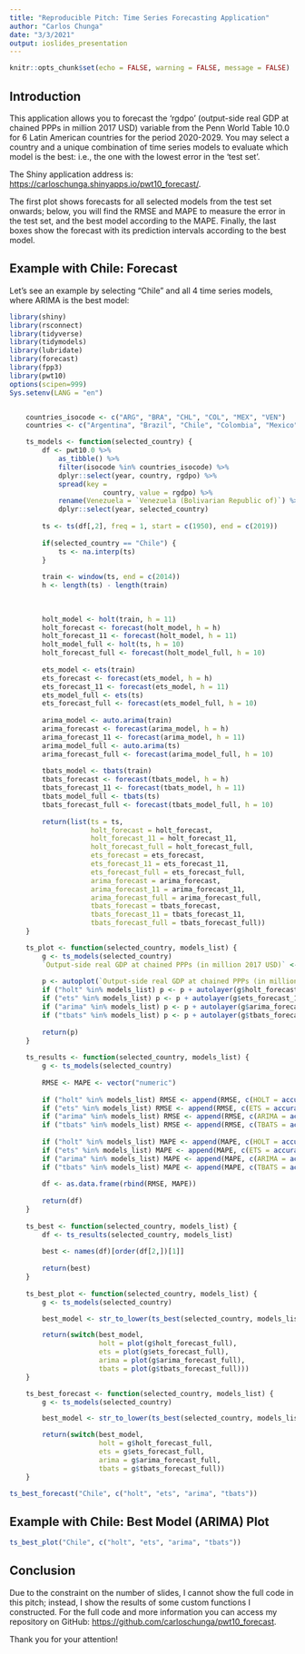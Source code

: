 ---
title: "Reproducible Pitch: Time Series Forecasting Application"
author: "Carlos Chunga"
date: "3/3/2021"
output: ioslides_presentation
---

```{r setup, include=FALSE}
knitr::opts_chunk$set(echo = FALSE, warning = FALSE, message = FALSE)
```

## Introduction

This application allows you to forecast the 'rgdpo' (output-side real GDP at chained PPPs in million 2017 USD) variable from the Penn World Table 10.0 for 6 Latin American countries for the period 2020-2029. You may select a country and a unique combination of time series models to evaluate which model is the best: i.e., the one with the lowest error in the 'test set'. 

The Shiny application address is: <https://carloschunga.shinyapps.io/pwt10_forecast/>.

The first plot shows forecasts for all selected models from the test set onwards; below, you will find the RMSE and MAPE to measure the error in the test set, and the best model according to the MAPE. Finally, the last boxes show the forecast with its prediction intervals according to the best model. 

## Example with Chile: Forecast

Let's see an example by selecting "Chile" and all 4 time series models, where ARIMA is the best model:

```{r}
library(shiny)
library(rsconnect)
library(tidyverse)
library(tidymodels)
library(lubridate)
library(forecast)
library(fpp3)
library(pwt10)
options(scipen=999)
Sys.setenv(LANG = "en")


    countries_isocode <- c("ARG", "BRA", "CHL", "COL", "MEX", "VEN")
    countries <- c("Argentina", "Brazil", "Chile", "Colombia", "Mexico", "Venezuela")

    ts_models <- function(selected_country) {
        df <- pwt10.0 %>% 
            as_tibble() %>%
            filter(isocode %in% countries_isocode) %>% 
            dplyr::select(year, country, rgdpo) %>% 
            spread(key =
                       country, value = rgdpo) %>% 
            rename(Venezuela = `Venezuela (Bolivarian Republic of)`) %>% 
            dplyr::select(year, selected_country)
        
        ts <- ts(df[,2], freq = 1, start = c(1950), end = c(2019))
        
        if(selected_country == "Chile") {
            ts <- na.interp(ts)
        }
        
        train <- window(ts, end = c(2014))
        h <- length(ts) - length(train)
        
        
        
        holt_model <- holt(train, h = 11)
        holt_forecast <- forecast(holt_model, h = h)
        holt_forecast_11 <- forecast(holt_model, h = 11)
        holt_model_full <- holt(ts, h = 10)
        holt_forecast_full <- forecast(holt_model_full, h = 10)
        
        ets_model <- ets(train)
        ets_forecast <- forecast(ets_model, h = h)
        ets_forecast_11 <- forecast(ets_model, h = 11)
        ets_model_full <- ets(ts)
        ets_forecast_full <- forecast(ets_model_full, h = 10)
        
        arima_model <- auto.arima(train)
        arima_forecast <- forecast(arima_model, h = h)
        arima_forecast_11 <- forecast(arima_model, h = 11)
        arima_model_full <- auto.arima(ts)
        arima_forecast_full <- forecast(arima_model_full, h = 10)
        
        tbats_model <- tbats(train)
        tbats_forecast <- forecast(tbats_model, h = h)
        tbats_forecast_11 <- forecast(tbats_model, h = 11)
        tbats_model_full <- tbats(ts)
        tbats_forecast_full <- forecast(tbats_model_full, h = 10)
        
        return(list(ts = ts,
                    holt_forecast = holt_forecast,
                    holt_forecast_11 = holt_forecast_11,
                    holt_forecast_full = holt_forecast_full,
                    ets_forecast = ets_forecast,
                    ets_forecast_11 = ets_forecast_11,
                    ets_forecast_full = ets_forecast_full,
                    arima_forecast = arima_forecast,
                    arima_forecast_11 = arima_forecast_11,
                    arima_forecast_full = arima_forecast_full,
                    tbats_forecast = tbats_forecast,
                    tbats_forecast_11 = tbats_forecast_11,
                    tbats_forecast_full = tbats_forecast_full))
    }

    ts_plot <- function(selected_country, models_list) {
        g <- ts_models(selected_country)
        `Output-side real GDP at chained PPPs (in million 2017 USD)` <- g$ts
        
        p <- autoplot(`Output-side real GDP at chained PPPs (in million 2017 USD)`)
        if ("holt" %in% models_list) p <- p + autolayer(g$holt_forecast_11, series = "HOLT", PI = FALSE)
        if ("ets" %in% models_list) p <- p + autolayer(g$ets_forecast_11, series = "ETS", PI = FALSE)
        if ("arima" %in% models_list) p <- p + autolayer(g$arima_forecast_11, series = "ARIMA", PI = FALSE)
        if ("tbats" %in% models_list) p <- p + autolayer(g$tbats_forecast_11, series = "TBATS", PI = FALSE) 
        
        return(p)
    }
    
    ts_results <- function(selected_country, models_list) {
        g <- ts_models(selected_country)
        
        RMSE <- MAPE <- vector("numeric")
        
        if ("holt" %in% models_list) RMSE <- append(RMSE, c(HOLT = accuracy(g$holt_forecast, g$ts)["Test set","RMSE"]))
        if ("ets" %in% models_list) RMSE <- append(RMSE, c(ETS = accuracy(g$ets_forecast, g$ts)["Test set","RMSE"]))
        if ("arima" %in% models_list) RMSE <- append(RMSE, c(ARIMA = accuracy(g$arima_forecast, g$ts)["Test set","RMSE"]))
        if ("tbats" %in% models_list) RMSE <- append(RMSE, c(TBATS = accuracy(g$tbats_forecast, g$ts)["Test set","RMSE"]))
        
        if ("holt" %in% models_list) MAPE <- append(MAPE, c(HOLT = accuracy(g$holt_forecast, g$ts)["Test set","MAPE"]))
        if ("ets" %in% models_list) MAPE <- append(MAPE, c(ETS = accuracy(g$ets_forecast, g$ts)["Test set","MAPE"]))
        if ("arima" %in% models_list) MAPE <- append(MAPE, c(ARIMA = accuracy(g$arima_forecast, g$ts)["Test set","MAPE"]))
        if ("tbats" %in% models_list) MAPE <- append(MAPE, c(TBATS = accuracy(g$tbats_forecast, g$ts)["Test set","MAPE"]))
        
        df <- as.data.frame(rbind(RMSE, MAPE))
        
        return(df)
    }
    
    ts_best <- function(selected_country, models_list) {
        df <- ts_results(selected_country, models_list)
    
        best <- names(df)[order(df[2,])[1]]
        
        return(best)
    }
    
    ts_best_plot <- function(selected_country, models_list) {
        g <- ts_models(selected_country)

        best_model <- str_to_lower(ts_best(selected_country, models_list))

        return(switch(best_model,
                      holt = plot(g$holt_forecast_full),
                      ets = plot(g$ets_forecast_full),
                      arima = plot(g$arima_forecast_full),
                      tbats = plot(g$tbats_forecast_full)))
    }

    ts_best_forecast <- function(selected_country, models_list) {
        g <- ts_models(selected_country)

        best_model <- str_to_lower(ts_best(selected_country, models_list))

        return(switch(best_model,
                      holt = g$holt_forecast_full,
                      ets = g$ets_forecast_full,
                      arima = g$arima_forecast_full,
                      tbats = g$tbats_forecast_full))
    }
```

```{r echo = TRUE, comment = ""}
ts_best_forecast("Chile", c("holt", "ets", "arima", "tbats"))
```

## Example with Chile: Best Model (ARIMA) Plot

```{r echo = TRUE}
ts_best_plot("Chile", c("holt", "ets", "arima", "tbats"))
```

## Conclusion

Due to the constraint on the number of slides, I cannot show the full code in this pitch; instead, I show the results of some custom functions I constructed. For the full code and more information you can access my repository on GitHub: <https://github.com/carloschunga/pwt10_forecast>.

Thank you for your attention!
